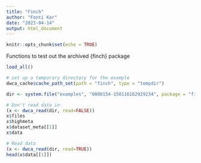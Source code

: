 ```yaml
---
title: "Finch"
author: "Fonti Kar"
date: "2023-04-14"
output: html_document
---
```


```r
knitr::opts_chunk$set(echo = TRUE)
```

Functions to test out the archived {finch} package

```r
load_all()
```

```r
# set up a temporary directory for the example
dwca_cache$cache_path_set(path = "finch", type = "tempdir")

dir <- system.file("examples", "0000154-150116162929234", package = "finch")

# Don't read data in
(x <- dwca_read(dir, read=FALSE))
x$files
x$highmeta
x$dataset_meta[[1]]
x$data

# Read data
(x <- dwca_read(dir, read=TRUE))
head(x$data[[1]])
```


